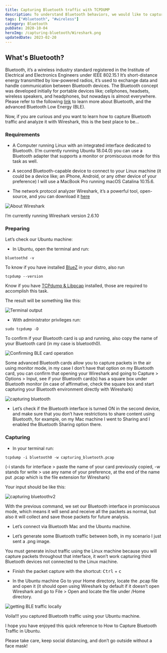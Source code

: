 ```yaml
---
title: Capturing Bluetooth traffic with TCPDUMP
description: To understand Bluetooth behaviors, we would like to capture Bluetooth frames with few steps
tags: ["#bluetooth", "#wireless"]
category: Bluetooth
pubDate: 2020-10-04
heroImg: /capturing-bluetooth/Wireshark.png
updatedDate: 2023-02-20
---
```



## What's Bluetooth?

Bluetooth, it’s a wireless industry standard registered in the Institute of Electrical and Electronics Engineers under IEEE 802.15.1 It’s short-distance energy transmitted by low-powered radios, it’s used to exchange data and handle communication between Bluetooth devices. The Bluetooth concept was developed initially for portable devices like; cellphones, headsets, wireless speakers, and headphones, but nowadays is almost everywhere. Please refer to the following <a href="./bluetooth-low-energy-ble" target="_blank">link</a> to learn more about Bluetooth, and the advanced Bluetooth Low Energy (BLE).

Now, if you are curious and you want to learn how to capture Bluetooth traffic and analyze it with Wireshark, this is the best place to be…

### Requirements

- A Computer running Linux with an integrated interface dedicated to Bluetooth. (I’m currently running Ubuntu 18.04.0) you can use a Bluetooth adapter that supports a monitor or promiscuous mode for this task as well.

- A second Bluetooth-capable device to connect to your Linux machine (it could be a device like; an iPhone, Android, or any other device of your preference) I will use a MacBook Pro running macOS Catalina 10.15.6.

- The network protocol analyzer Wireshark, it’s a powerful tool, open-source, and you can download it <a href="https://www.wireshark.org/download.html" target="_blank">here</a>

![About Wireshark](/capturing-bluetooth/image_01.png)

I’m currently running Wireshark version 2.6.10

### Preparing

Let’s check our Ubuntu machine:

- In Ubuntu, open the terminal and run:

```shell
bluetoothd -v
```

To know if you have installed <a href="http://www.bluez.org/" target="_blank">BlueZ</a> in your distro, also run

```shell
tcpdump --version
```

Know if you have <a href="https://www.tcpdump.org/" target="_blank">TCPdump & Libpcap</a> installed, those are required to accomplish this task.

The result will be something like this:

![Terminal output](/capturing-bluetooth/image_02.png)

- With administrator privileges run:

```shell
sudo tcpdump -D
```

To confirm if your Bluetooth card is up and running, also copy the name of your Bluetooth card (in my case is bluetooth0).

![Confirming BLE card operation](/capturing-bluetooth/image_03.png)

<Note>
  Some advanced Bluetooth cards allow you to capture packets in the air using monitor mode, in my case I don’t have that option on my Bluetooth card, you can confirm that opening your Wireshark and going to Capture > Options > Input, see if your Bluetooth card(s) has a square box under Bluetooth monitor (in case of affirmative, check the square box and start capturing your Bluetooth environment directly with Wireshark)
</Note>

![capturing bluetooth](/capturing-bluetooth/image_04.png)

- Let’s check if the Bluetooth interface is turned ON in the second device, and make sure that you don’t have restrictions to share content using Bluetooth, for example, on my Mac machine I went to Sharing and I enabled the Bluetooth Sharing option there.

### Capturing

- In your terminal run:

```shell
tcpdump -i bluetooth0 -w capturing_bluetooth.pcap
```

(-i stands for interface > paste the name of your card previously copied, -w stands for write > use any name of your preference, at the end of the name put .pcap which is the file extension for Wireshark)

Your input should be like this:

![capturing bluetoothv2](/capturing-bluetooth/image_05.png)

With the previous command, we set our Bluetooth interface in promiscuous mode, which means it will send and receive all the packets as normal, but also it will collect and save those packets for future analysis.

- Let’s connect via Bluetooth Mac and the Ubuntu machine.

- Let’s generate some Bluetooth traffic between both, in my scenario I just sent a .png image.

<Important>
  You must generate in/out traffic using the Linux machine because you will capture packets throughout that interface, it won’t work capturing third Bluetooth devices not connected to the Linux machine.
</Important>

- Finish the packet capture with the shortcut: <Kbd>Ctrl</Kbd> + <Kbd>c</Kbd>

- In the Ubuntu machine Go to your Home directory, locate the .pcap file and open it (it should open using Wireshark by default if it doesn’t open Wireshark and go to File > Open and locate the file under /Home directory.

![getting BLE traffic locally](/capturing-bluetooth/image_06.png)

Voila!!! you captured Bluetooth traffic using your Ubuntu machine.

I hope you have enjoyed this quick reference to How to Capture Bluetooth Traffic in Ubuntu.

Please take care, keep social distancing, and don’t go outside without a face mask!
